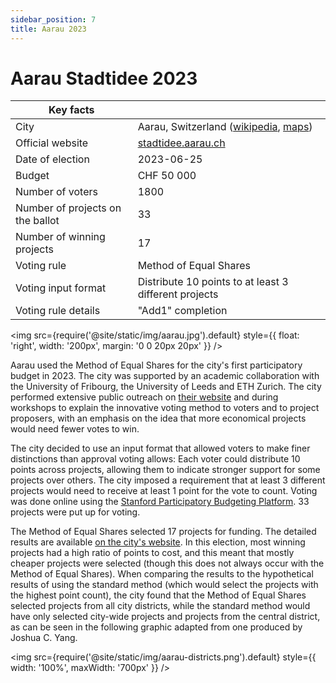 ```yaml
---
sidebar_position: 7
title: Aarau 2023
---
```


# Aarau Stadtidee 2023

| Key facts | |
| --- | --- |
| City | Aarau, Switzerland ([wikipedia](https://en.wikipedia.org/wiki/Aarau), [maps](https://www.google.com/maps/place/Aarau,+Switzerland/@47.3909296,7.9875661,12z)) |
| Official website | [stadtidee.aarau.ch](https://www.stadtidee.aarau.ch/) |
| Date of election | 2023-06-25 |
| Budget | CHF 50 000 |
| Number of voters | 1800 |
| Number of projects on the ballot | 33 |
| Number of winning projects | 17 |
| Voting rule | Method of Equal Shares |
| Voting input format | Distribute 10 points to at least 3 different projects |
| Voting rule details | "Add1" completion |

<img src={require('@site/static/img/aarau.jpg').default} style={{ float: 'right', width: '200px', margin: '0 0 20px 20px' }} />

Aarau used the Method of Equal Shares for the city's first participatory budget in 2023. The city was supported by an academic collaboration with the University of Fribourg, the University of Leeds and ETH Zurich. The city performed extensive public outreach on [their website](https://www.stadtidee.aarau.ch/abstimmungsphase.html/1937) and during workshops to explain the innovative voting method to voters and to project proposers, with an emphasis on the idea that more economical projects would need fewer votes to win.

The city decided to use an input format that allowed voters to make finer distinctions than approval voting allows: Each voter could distribute 10 points across projects, allowing them to indicate stronger support for some projects over others. The city imposed a requirement that at least 3 different projects would need to receive at least 1 point for the vote to count. Voting was done online using the [Stanford Participatory Budgeting Platform](https://github.com/StanfordCDT/pb). 33 projects were put up for voting.

The Method of Equal Shares selected 17 projects for funding. The detailed results are available [on the city's website](https://www.stadtidee.aarau.ch/abstimmung.html/2114). In this election, most winning projects had a high ratio of points to cost, and this meant that mostly cheaper projects were selected (though this does not always occur with the Method of Equal Shares). When comparing the results to the hypothetical results of using the standard method (which would select the projects with the highest point count), the city found that the Method of Equal Shares selected projects from all city districts, while the standard method would have only selected city-wide projects and projects from the central district, as can be seen in the following graphic adapted from one produced by Joshua C. Yang.

<img src={require('@site/static/img/aarau-districts.png').default} style={{ width: '100%', maxWidth: '700px' }} />